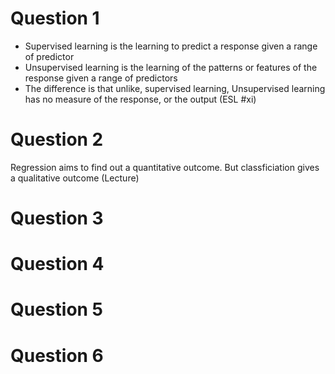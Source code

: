 # Question 1

- Supervised learning is the learning to predict a response given a range of predictor 
- Unsupervised learning is the learning of the patterns or features of the response given a range of predictors
- The difference is that unlike, supervised learning, Unsupervised learning has no measure of the response, or the output
(ESL #xi)

# Question 2
Regression aims to find out a quantitative outcome. But classficiation gives a qualitative outcome (Lecture)

# Question 3
# Question 4
# Question 5
# Question 6
